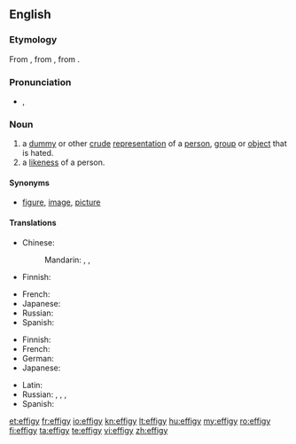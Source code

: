 ==English==

===Etymology===
From {{etyl|fr}} {{term|effigie|lang=fr}}, from {{etyl|la}} {{term|effigies|effigiēs|likeness, effigy|lang=la}}, from {{term|effingo|effingō|represent, portray|lang=la}}.

===Pronunciation===
* {{IPA|/ɛfədʒi/}}, {{SAMPA|/Ef@dZi/}}

===Noun===
{{en-noun|effig|ies}}

# a [[dummy]] or other [[crude]] [[representation]] of a [[person]], [[group]] or [[object]] that is hated.
# a [[likeness]] of a person.

====Synonyms====
* {{sense|a likeness of a person}} [[figure]], [[image]], [[picture]]

====Translations====
{{trans-top|dummy or other crude representation}}
* Chinese:
*: Mandarin: {{t|cmn|假人|tr=jiǎrén|sc=Hani}}, {{t-|cmn|雕像|tr=diāoxiàng|sc=Hani}}, {{t-|cmn|肖像|tr=xiàoxiàng|sc=Hani}}
* Finnish: {{t+|fi|nukke}}
{{trans-mid}}
* French: {{t+|fr|effigie|f}}
* Japanese: {{t-|ja|肖像|tr=しょうぞう, shōzō}}
* Russian: {{t|ru|чучело|n|tr=čúčelo}}
* Spanish: {{t+|es|efigie|f}}
{{trans-bottom}}

{{trans-top|likeness of a person}}
* Finnish: {{t+|fi|kuva}}
* French: {{t+|fr|effigie|f}}
* German: {{t|de|Bildnis|n}}
* Japanese: {{t-|ja|画像|tr=がぞう, gazō}}
{{trans-mid}}
* Latin: {{t|la|effigies|f|alt=effigiēs}}
* Russian: {{t+|ru|изображение|n|tr=izobražénije}},  {{t+|ru|картина|f|tr=kartína}},  {{t+|ru|портрет|m|tr=portrét}}, {{qualifier|likeness}} {{t|ru|сходство|n|tr=sxódstvo}}
* Spanish: {{t+|es|efigie|f}}
{{trans-bottom}}

[[et:effigy]]
[[fr:effigy]]
[[io:effigy]]
[[kn:effigy]]
[[lt:effigy]]
[[hu:effigy]]
[[my:effigy]]
[[ro:effigy]]
[[fi:effigy]]
[[ta:effigy]]
[[te:effigy]]
[[vi:effigy]]
[[zh:effigy]]